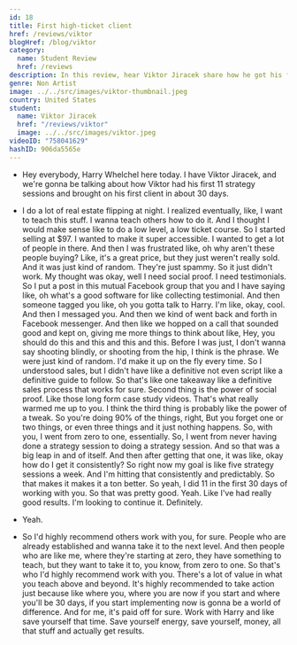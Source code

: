 ```yaml
---
id: 18
title: First high-ticket client
href: /reviews/viktor
blogHref: /blog/viktor
category:
  name: Student Review
  href: /reviews
description: In this review, hear Viktor Jiracek share how he got his first high-ticket client in less than 30 days helping people new to real estate make six-figures flipping houses.
genre: Non Artist
image: ../../src/images/viktor-thumbnail.jpeg
country: United States
student:
  name: Viktor Jiracek
  href: "/reviews/viktor"
  image: ../../src/images/viktor.jpeg
videoID: "758041629"
hashID: 906da5565e
---
```


- Hey everybody, Harry Whelchel here today. I have Viktor Jiracek, and we're gonna be talking about how Viktor had his first 11 strategy sessions and brought on his first client in about 30 days.

- I do a lot of real estate flipping at night. I realized eventually, like, I want to teach this stuff. I wanna teach others how to do it. And I thought I would make sense like to do a low level, a low ticket course. So I started selling at $97. I wanted to make it super accessible. I wanted to get a lot of people in there. And then I was frustrated like, oh why aren't these people buying? Like, it's a great price, but they just weren't really sold. And it was just kind of random. They're just spammy. So it just didn't work. My thought was okay, well I need social proof. I need testimonials. So I put a post in this mutual Facebook group that you and I have saying like, oh what's a good software for like collecting testimonial. And then someone tagged you like, oh you gotta talk to Harry. I'm like, okay, cool. And then I messaged you. And then we kind of went back and forth in Facebook messenger. And then like we hopped on a call that sounded good and kept on, giving me more things to think about like, Hey, you should do this and this and this and this. Before I was just, I don't wanna say shooting blindly, or shooting from the hip, I think is the phrase. We were just kind of random. I'd make it up on the fly every time. So I understood sales, but I didn't have like a definitive not even script like a definitive guide to follow. So that's like one takeaway like a definitive sales process that works for sure. Second thing is the power of social proof. Like those long form case study videos. That's what really warmed me up to you. I think the third thing is probably like the power of a tweak. So you're doing 90% of the things, right, But you forget one or two things, or even three things and it just nothing happens. So, with you, I went from zero to one, essentially. So, I went from never having done a strategy session to doing a strategy session. And so that was a big leap in and of itself. And then after getting that one, it was like, okay how do I get it consistently? So right now my goal is like five strategy sessions a week. And I'm hitting that consistently and predictably. So that makes it makes it a ton better. So yeah, I did 11 in the first 30 days of working with you. So that was pretty good. Yeah. Like I've had really good results. I'm looking to continue it. Definitely.

- Yeah.

- So I'd highly recommend others work with you, for sure. People who are already established and wanna take it to the next level. And then people who are like me, where they're starting at zero, they have something to teach, but they want to take it to, you know, from zero to one. So that's who I'd highly recommend work with you. There's a lot of value in what you teach above and beyond. It's highly recommended to take action just because like where you, where you are now if you start and where you'll be 30 days, if you start implementing now is gonna be a world of difference. And for me, it's paid off for sure. Work with Harry and like save yourself that time. Save yourself energy, save yourself, money, all that stuff and actually get results.
